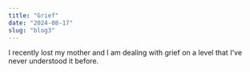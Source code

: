 ```yaml
---
title: "Grief"
date: "2024-08-17"
slug: "blog3"
---
```


I recently lost my mother and I am dealing with grief on a level that I've never understood it before.